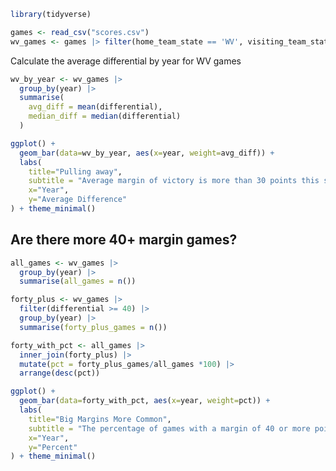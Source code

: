 ```r
library(tidyverse)
```

```r
games <- read_csv("scores.csv")
wv_games <- games |> filter(home_team_state == 'WV', visiting_team_state == 'WV')
```

Calculate the average differential by year for WV games

```r
wv_by_year <- wv_games |> 
  group_by(year) |> 
  summarise(
    avg_diff = mean(differential),
    median_diff = median(differential)
  )
```


```r
ggplot() + 
  geom_bar(data=wv_by_year, aes(x=year, weight=avg_diff)) +
  labs(
    title="Pulling away", 
    subtitle = "Average margin of victory is more than 30 points this season",
    x="Year", 
    y="Average Difference"
) + theme_minimal()
```

## Are there more 40+ margin games?

```r
all_games <- wv_games |> 
  group_by(year) |> 
  summarise(all_games = n())

forty_plus <- wv_games |> 
  filter(differential >= 40) |> 
  group_by(year) |> 
  summarise(forty_plus_games = n())

forty_with_pct <- all_games |> 
  inner_join(forty_plus) |> 
  mutate(pct = forty_plus_games/all_games *100) |> 
  arrange(desc(pct))

```
```r
ggplot() + 
  geom_bar(data=forty_with_pct, aes(x=year, weight=pct)) +
  labs(
    title="Big Margins More Common", 
    subtitle = "The percentage of games with a margin of 40 or more points is at a modern high",
    x="Year", 
    y="Percent"
) + theme_minimal()
```


